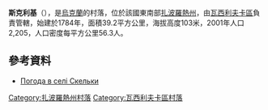 {{coord|47|26|26|N|35|7|18|E|scale:100000|display=title}}

'''斯克利基'''（{{lang-uk|Скельки}}），是[[烏克蘭|烏克蘭]]的村落，位於該國東南部[[扎波羅熱州|扎波羅熱州]]，由[[瓦西利夫卡區|瓦西利夫卡區]]負責管轄，始建於1784年，面積39.2平方公里，海拔高度103米，2001年人口2,205，人口密度每平方公里56.3人。

==參考資料==
* [http://weather.in.ua/ua/zaporozhskaja/23974 Погода в селі Скельки] {{Wayback|url=http://weather.in.ua/ua/zaporozhskaja/23974 |date=20200815030035 }}

[[Category:扎波羅熱州村落|Category:扎波羅熱州村落]]
[[Category:瓦西利夫卡區村落|Category:瓦西利夫卡區村落]]


{{Zaporizhia-geo-stub}}